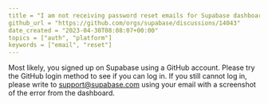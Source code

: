```yaml
---
title = "I am not receiving password reset emails for Supabase dashboard"
github_url = "https://github.com/orgs/supabase/discussions/14043"
date_created = "2023-04-30T08:08:07+00:00"
topics = ["auth", "platform"]
keywords = ["email", "reset"]
---
```


Most likely, you signed up on Supabase using a GitHub account. Please try the GitHub login method to see if you can log in. If you still cannot log in, please write to support@supabase.com using your email with a screenshot of the error from the dashboard.

